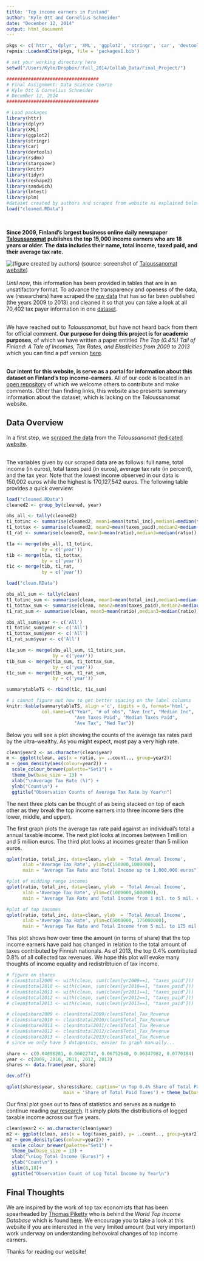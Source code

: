 ```yaml
---
title: 'Top income earners in Finland'
author: "Kyle Ott and Cornelius Schneider"
date: "December 12, 2014"
output: html_document
---
```

```r
pkgs <- c('httr', 'dplyr', 'XML', 'ggplot2', 'stringr', 'car', 'devtools', 'rsdmx', 'stargazer', 'knitr', 'tidyr', 'reshape2', 'sandwich', 'lmtest', 'plm' )
repmis::LoadandCite(pkgs, file = 'packages1.bib')

# set your working directory here
setwd("/Users/Kyle/Dropbox/!Fall_2014/Collab_Data/Final_Project/")

##################################
# Final Assignment: Data Science Course
# Kyle Ott & Cornelius Schneider
# December 12, 2014
##################################

# Load packages
library(httr)
library(dplyr)
library(XML)
library(ggplot2)
library(stringr)
library(car)
library(devtools)
library(rsdmx)
library(stargazer)
library(knitr)
library(tidyr)
library(reshape2)
library(sandwich)
library(lmtest)
library(plm)
#dataset created by authors and scraped from website as explained below
load("cleaned.RData")

```

<br>

**Since 2009, Finland’s largest business online daily newspaper [Taloussanomat](http://www.taloussanomat.fi) publishes the top 15,000 income earners who are 18 years or older. The data includes their name, total income, taxed paid, and their average tax rate.**  


![(figure created by authors)](Figures/newspaper.png)
(source: screenshot of [Taloussanomat website](http://www.taloussanomat.fi/verotiedot/2009/suurituloisimmat/))  
<br>
*Until now*, this information has been provided in tables that are in an unsatifactory format. To advance the transparency and openess of the data, we (researchers) have scraped the [raw data](https://github.com/kylejott/Final_Project/blob/master/all.RData) that has so far been published (the years 2009 to 2013) and cleaned it so that you can take a look at all 70,402 tax payer information in one [dataset](https://github.com/kylejott/Final_Project/blob/master/clean.RData).  


<br>
We have reached out to *Taloussanomat*, but have not heard back from them for official comment. **Our purpose for doing this project is for academic purposes**, of which we have written a paper entitled *The Top (0.4%) Tail of Finland: A Tale of Incomes, Tax Rates, and Elasticities from 2009 to 2013* which you can find a pdf version [here](https://github.com/kylejott/Final_Project/blob/master/final_paper.pdf).  


<br>
**Our intent for this website, is serve as a portal for information about this dataset on Finland's top income-earners.** All of our code is located in an [open repository](https://github.com/kylejott/Final_Project) of which we welcome others to contribute and make comments. Other than finding links, this website also presents summary information about the dataset, which is lacking on the Taloussanomat website.  



## Data Overview

In a first step, we [scraped the data](https://github.com/kylejott/Final_Project/blob/master/data_scraping.R) from the *Taloussanomat* [dedicated website](http://www.taloussanomat.fi/verotiedot/2009/suurituloisimmat/).   
<br>


The variables given by our scraped data are as follows: full name, total income (in euros), total taxes paid (in euros), average tax rate (in percent), and the tax year. Note that the lowest income observed in our data is 150,002 euros while the highest is 170,127,542 euros. The following table provides a quick overview:

```r

load("cleaned.RData")
cleaned2 <- group_by(cleaned, year)

obs_all <- tally(cleaned2)
t1_totinc <- summarise(cleaned2, mean1=mean(total_inc),median1=median(total_inc))
t1_tottax <- summarise(cleaned2, mean2=mean(taxes_paid),median2=median(taxes_paid))
t1_rat <- summarise(cleaned2, mean3=mean(ratio),median3=median(ratio))

t1a <- merge(obs_all, t1_totinc,
             by = c('year'))
t1b <- merge(t1a, t1_tottax,
             by = c('year'))
t1c <- merge(t1b, t1_rat,
             by = c('year'))

load("clean.RData")

obs_all_sum <- tally(clean)
t1_totinc_sum <- summarise(clean, mean1=mean(total_inc),median1=median(total_inc))
t1_tottax_sum <- summarise(clean, mean2=mean(taxes_paid),median2=median(taxes_paid))
t1_rat_sum <- summarise(clean, mean3=mean(ratio),median3=median(ratio))

obs_all_sum$year <- c('All')
t1_totinc_sum$year <- c('All')
t1_tottax_sum$year <- c('All')
t1_rat_sum$year <- c('All')

t1a_sum <- merge(obs_all_sum, t1_totinc_sum,
                 by = c('year'))
t1b_sum <- merge(t1a_sum, t1_tottax_sum,
                 by = c('year'))
t1c_sum <- merge(t1b_sum, t1_rat_sum,
                 by = c('year'))

summarytableTS <- rbind(t1c, t1c_sum)
```
```r
# i cannot figure out how to get better spacing on the label columns
knitr::kable(summarytableTS, align ='c', digits = 0, format='html',
             col.names=c("Year", "# of obs", "Ave Inc", "Median Inc",
                         "Ave Taxes Paid", "Median Taxes Paid",
                         "Ave Tax", "Med Tax"))
```


Below you will see a plot showing the counts of the average tax rates paid by the ultra-wealthy. As you might expect, most pay a very high rate.


```r

clean$year2 <- as.character(clean$year)
m <- ggplot(clean, aes(x = ratio, y= ..count.., group=year2))
m + geom_density(aes(colour=year2)) +
  scale_colour_brewer(palette="Set1") +
  theme_bw(base_size = 13) +
  xlab("\nAverage Tax Rate (%)") +
  ylab("Count\n") +
  ggtitle("Observation Counts of Average Tax Rate by Year\n")
```
  


The next three plots can be thought of as being stacked on top of each other as they break the top income earners into three income tiers (the lower, middle, and upper).

The first graph plots the average tax rate paid against an individual's total a annual taxable income.
The next plot looks at incomes between 1 million and 5 million euros.
The third plot looks at incomes greater than 5 million euros.



```r
qplot(ratio, total_inc, data=clean, ylab  = 'Total Annual Income',
      xlab ='Average Tax Rate', ylim=c(150000,1000000),
      main = "Average Tax Rate and Total Income up to 1,000,000 euros") + theme_bw(base_size = 13)
```


```r
#plot of midding range incomes
qplot(ratio, total_inc, data=clean, ylab  = 'Total Annual Income',
      xlab ='Average Tax Rate', ylim=c(1000000,5000000),
      main = "Average Tax Rate and Total Income from 1 mil. to 5 mil. euros") + theme_bw(base_size = 13)
```
```r
#plot of top incomes
qplot(ratio, total_inc, data=clean, ylab  = 'Total Annual Income',
      xlab ='Average Tax Rate', ylim=c(5000000, 175000000),
      main = "Average Tax Rate and Total Income from 5 mil. to 175 mil euros") + theme_bw(base_size = 13)
```


This plot shows how over time the amount (in terms of share) that the top income earners have paid has changed in relation to the total amount of taxes contributed by Finnish nationals. As of 2013, the top 0.4% contributed 0.8% of all collected tax revenues. We hope this plot will evoke many thoughts of income equality and redistribtuion of tax income.  




```r
# figure on shares
# clean$total2009 <- with(clean, sum(clean[yr2009==1, "taxes_paid"]))
# clean$total2010 <- with(clean, sum(clean[yr2010==1, "taxes_paid"])) 
# clean$total2011 <- with(clean, sum(clean[yr2011==1, "taxes_paid"]))  
# clean$total2012 <- with(clean, sum(clean[yr2012==1, "taxes_paid"])) 
# clean$total2013 <- with(clean, sum(clean[yr2013==1, "taxes_paid"])) 

# clean$share2009 <- clean$total2009/clean$Total_Tax_Revenue
# clean$share2010 <- clean$total2010/clean$Total_Tax_Revenue 
# clean$share2011 <- clean$total2011/clean$Total_Tax_Revenue 
# clean$share2012 <- clean$total2012/clean$Total_Tax_Revenue 
# clean$share2013 <- clean$total2013/clean$Total_Tax_Revenue 
# since we only have 5 datapoints, easier to graph manually...

share <- c(0.04898281, 0.06022747, 0.06752648, 0.06347982, 0.0770184)
year <- c(2009, 2010, 2011, 2012, 2013)
shares <- data.frame(year, share)

dev.off()
```
```r
qplot(shares$year, shares$share, caption='\n Top 0.4% Share of Total Paid Finnish Taxes', ylim=c(0.04, 0.08), geom='line', ylab='Total Finnish Taxes Share Paid by Top 0.4%\n', xlab='\nYear', 
                     main = 'Share of Total Paid Taxes') + theme_bw(base_size = 13) 
```


Our final plot goes out to fans of statistics and serves as a nudge to continue reading [our research](https://github.com/kylejott/Final_Project/blob/master/final_paper.pdf). It simply plots the distributions of logged taxable income across our five years. 

```r
clean$year2 <- as.character(clean$year)
m2 <- ggplot(clean, aes(x = log(taxes_paid), y= ..count.., group=year2))
m2 + geom_density(aes(colour=year2)) +
  scale_colour_brewer(palette="Set1") +
  theme_bw(base_size = 13) +
  xlab("\nLog Total Income (Euros)") +
  ylab("Count\n") +
  xlim(8,18)+
  ggtitle("Observation Count of Log Total Income by Year\n")
```


## Final Thoughts 

We are inspired by the work of top tax economists that has been spearheaded by [Thomas Piketty](http://piketty.pse.ens.fr/en/) who is behind the *World Top Income Database* which is found [here](http://topincomes.parisschoolofeconomics.eu/). We encourage you to take a look at this website if you are interested in the very limited amount (but very important) work underway on understanding behovoiral changes of top income earners.

Thanks for reading our website!

